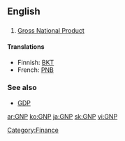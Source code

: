 ==English==

==={{initialism}}===
{{wikipedia}}
# [[gross national product|Gross National Product]]

====Translations====
{{top}}
*Finnish: [[BKT]]
*French: [[PNB]]
{{bottom}}

===See also===
* [[GDP]]

[[Category:Finance]]

[[ar:GNP]]
[[ko:GNP]]
[[ja:GNP]]
[[sk:GNP]]
[[vi:GNP]]
